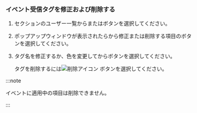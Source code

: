 ### イベント受信タグを修正および削除する

1. <Cmdname sid="alert_receive_settings_by_member" className="uitext" />セクションのユーザー一覧から<Cmdname sid="add_tag" className="uitext" />または<LinkImage img="ico-add.svg" desc="추가 아이콘" />ボタンを選択してください。

2. <Cmdname sid="event_tag" className="uitext" />ポップアップウィンドウが表示されたら<Cmdname sid="event_tag_list" className="uitext" />から修正または削除する項目の<LinkImage img="ico-edit.svg" desc="편집 아이콘" />ボタンを選択してください。

3. タグ名を修正するか、色を変更してから<Cmdname sid="apply" className="uitext" />ボタンを選択してください。

   タグを削除するには![削除アイコン](/img/ico-trash-red.svg) <Cmdname sid="delete_tag" className="uitext" />ボタンを選択してください。

:::note

イベントに適用中の<Cmdname sid="event_tag" className="uitext" />項目は削除できません。

:::
